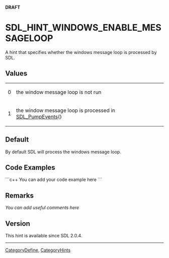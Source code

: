 '''DRAFT'''

<!-- #*^*^*^*^*See http://wiki.libsdl.org/moin.cgi/SGEnumerations for details on editing this page*^*^*^*^* -->


= SDL_HINT_WINDOWS_ENABLE_MESSAGELOOP =
A hint that specifies whether the windows message loop is processed by SDL.




== Values ==
{|
|0
|the window message loop is not run
|-
|1
|the window message loop is processed in [[SDL_PumpEvents]]()
|}


== Default ==
By default SDL will process the windows message loop.


== Code Examples ==
```c++
You can add your code example here
```

<!-- #Leave this section as-is unless you have a code example to put in.  In that case, replace You can add your code example here with your code example following the Style Guide instructions.  Leave the rest of the markup alone and delete this comment. -->


== Remarks ==
''You can add useful comments here''

<!-- #Leave this section as-is unless you have a remark to put in.  In that case, replace ''You can add useful comments here'' with your remark(s) following the Style Guide instructions.  Leave the rest of the markup alone and delete this comment. -->

== Version ==
This hint is available since SDL 2.0.4.

----
[[CategoryDefine]], [[CategoryHints]]
<!-- #See the Style Guide for instructions on editing the footer. -->
